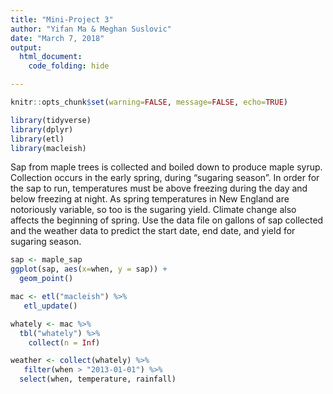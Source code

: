 ```yaml
---
title: "Mini-Project 3"
author: "Yifan Ma & Meghan Suslovic"
date: "March 7, 2018"
output: 
  html_document:
    code_folding: hide

---
```


```r
knitr::opts_chunk$set(warning=FALSE, message=FALSE, echo=TRUE)
```

```r
library(tidyverse)
library(dplyr)
library(etl)
library(macleish)
```

Sap from maple trees is collected and boiled down to produce maple syrup. Collection occurs in the early spring, during “sugaring season”. In order for the sap to run, temperatures must be above freezing during the day and below freezing at night. As spring temperatures in New England are notoriously variable, so too is the sugaring yield. Climate change also affects the beginning of spring. Use the data file on gallons of sap collected and the weather data to predict the start date, end date, and yield for sugaring season.

```r
sap <- maple_sap
ggplot(sap, aes(x=when, y = sap)) +
  geom_point()
```

```r
mac <- etl("macleish") %>%
   etl_update()
```

```r
whately <- mac %>%
  tbl("whately") %>%
    collect(n = Inf)

weather <- collect(whately) %>% 
   filter(when > "2013-01-01") %>%
  select(when, temperature, rainfall)
```

